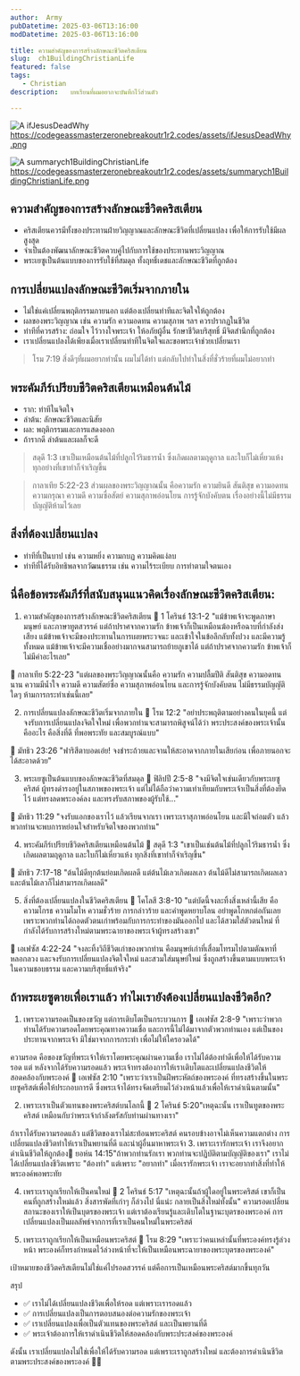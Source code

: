 ```yaml
---
author:  Army
pubDatetime: 2025-03-06T13:16:00
modDatetime: 2025-03-06T13:16:00

title: ความสำคัญของการสร้างลักษณะชีวิตคริสเตียน
slug:  ch1BuildingChristianLife
featured: false
tags:
   - Christian
description:   บทเรียนที่ผมอยากจะบันทึกไว้ส่วนตัว

---
```


![A ifJesusDeadWhy](/assets/ifJesusDeadWhy.png)
https://codegeassmasterzeronebreakoutr1r2.codes/assets/ifJesusDeadWhy.png

![A summarych1BuildingChristianLife](/assets/summarych1BuildingChristianLife.png)
https://codegeassmasterzeronebreakoutr1r2.codes/assets/summarych1BuildingChristianLife.png


## ความสำคัญของการสร้างลักษณะชีวิตคริสเตียน

- คริสเตียนควรมีทั้งของประทานฝ่ายวิญญาณและลักษณะชีวิตที่เปลี่ยนแปลง เพื่อให้การรับใช้มีผลสูงสุด
- จำเป็นต้องพัฒนาลักษณะชีวิตควบคู่ไปกับการใช้ของประทานพระวิญญาณ
- พระเยซูเป็นต้นแบบของการรับใช้ที่สมดุล ทั้งฤทธิ์เดชและลักษณะชีวิตที่ถูกต้อง

## การเปลี่ยนแปลงลักษณะชีวิตเริ่มจากภายใน

- ไม่ใช่แค่เปลี่ยนพฤติกรรมภายนอก แต่ต้องเปลี่ยนท่าทีและจิตใจให้ถูกต้อง
- ผลของพระวิญญาณ เช่น ความรัก ความอดทน ความสุภาพ ฯลฯ ควรปรากฏในชีวิต
- ท่าทีที่ควรสร้าง: ถ่อมใจ ไว้วางใจพระเจ้า ให้อภัยผู้อื่น รักษาชีวิตบริสุทธิ์ มีจิตสำนึกที่ถูกต้อง
- เราเปลี่ยนแปลงได้เพียงเมื่อเราเปลี่ยนท่าทีในจิตใจและขอพระเจ้าช่วยเปลี่ยนเรา

> โรม 7:19 สิ่ง​ดีๆ​ที่​ผม​อยาก​ทำ​นั้น ผม​ไม่​ได้​ทำ แต่​กลับ​ไป​ทำ​ใน​สิ่ง​ที่​ชั่วร้าย​ที่​ผม​ไม่​อยาก​ทำ

## พระคัมภีร์เปรียบชีวิตคริสเตียนเหมือนต้นไม้

- ราก: ท่าทีในจิตใจ
- ลำต้น: ลักษณะชีวิตและนิสัย
- ผล: พฤติกรรมและการแสดงออก
- ถ้ารากดี ลำต้นและผลก็จะดี

>  สดุดี 1:3
เขาเป็นเหมือนต้นไม้ที่ปลูกไว้ริมธารน้ำ ซึ่งเกิดผลตามฤดูกาล และใบก็ไม่เหี่ยวแห้ง ทุกอย่างที่เขาทำก็จำเริญขึ้น

> กาลาเทีย 5:22-23
ส่วนผลของพระวิญญาณนั้น คือความรัก ความยินดี สันติสุข ความอดทน ความกรุณา ความดี ความซื่อสัตย์ ความสุภาพอ่อนโยน การรู้จักบังคับตน เรื่องอย่างนี้ไม่มีธรรมบัญญัติห้ามไว้เลย


## สิ่งที่ต้องเปลี่ยนแปลง

- ท่าทีที่เป็นบาป เช่น ความหยิ่ง ความกบฏ ความคิดแง่ลบ
- ท่าทีที่ได้รับอิทธิพลจากวัฒนธรรม เช่น ความไร้ระเบียบ การทำตามใจตนเอง

## นี่คือข้อพระคัมภีร์ที่สนับสนุนแนวคิดเรื่องลักษณะชีวิตคริสเตียน:

1. ความสำคัญของการสร้างลักษณะชีวิตคริสเตียน
📖 1 โครินธ์ 13:1-2
"แม้ข้าพเจ้าจะพูดภาษามนุษย์ และภาษาทูตสวรรค์ แต่ถ้าปราศจากความรัก ข้าพเจ้าก็เป็นเหมือนฆ้องหรือฉาบที่กำลังส่งเสียง แม้ข้าพเจ้าจะมีของประทานในการเผยพระวจนะ และเข้าใจในข้อลึกลับทั้งปวง และมีความรู้ทั้งหมด แม้ข้าพเจ้าจะมีความเชื่ออย่างมากจนสามารถย้ายภูเขาได้ แต่ถ้าปราศจากความรัก ข้าพเจ้าก็ไม่มีค่าอะไรเลย"

📖 กาลาเทีย 5:22-23
"แต่ผลของพระวิญญาณนั้นคือ ความรัก ความปลื้มปีติ สันติสุข ความอดทนนาน ความมีน้ำใจ ความดี ความสัตย์ซื่อ ความสุภาพอ่อนโยน และการรู้จักบังคับตน ไม่มีธรรมบัญญัติใดๆ ห้ามการกระทำเช่นนี้เลย"

2. การเปลี่ยนแปลงลักษณะชีวิตเริ่มจากภายใน
📖 โรม 12:2
"อย่าประพฤติตามอย่างคนในยุคนี้ แต่จงรับการเปลี่ยนแปลงจิตใจใหม่ เพื่อพวกท่านจะสามารถพิสูจน์ได้ว่า พระประสงค์ของพระเจ้านั้นคืออะไร คือสิ่งที่ดี ที่พอพระทัย และสมบูรณ์แบบ"

📖 มัทธิว 23:26
"ฟาริสีตาบอดเอ๋ย! จงชำระถ้วยและจานให้สะอาดจากภายในเสียก่อน เพื่อภายนอกจะได้สะอาดด้วย"

3. พระเยซูเป็นต้นแบบของลักษณะชีวิตที่สมดุล
📖 ฟิลิปปี 2:5-8
"จงมีจิตใจเช่นเดียวกับพระเยซูคริสต์ ผู้ทรงดำรงอยู่ในสภาพของพระเจ้า แต่ไม่ได้ถือว่าความเท่าเทียมกับพระเจ้าเป็นสิ่งที่ต้องยึดไว้ แต่ทรงลดพระองค์ลง และทรงรับสภาพของผู้รับใช้..."

📖 มัทธิว 11:29
"จงรับแอกของเราไว้ แล้วเรียนจากเรา เพราะเราสุภาพอ่อนโยน และมีใจถ่อมตัว แล้วพวกท่านจะพบการหย่อนใจสำหรับจิตใจของพวกท่าน"



4. พระคัมภีร์เปรียบชีวิตคริสเตียนเหมือนต้นไม้
📖 สดุดี 1:3
"เขาเป็นเช่นต้นไม้ที่ปลูกไว้ริมธารน้ำ ซึ่งเกิดผลตามฤดูกาล และใบก็ไม่เหี่ยวแห้ง ทุกสิ่งที่เขาทำก็จำเริญขึ้น"

📖 มัทธิว 7:17-18
"ต้นไม้ดีทุกต้นย่อมเกิดผลดี แต่ต้นไม้เลวเกิดผลเลว ต้นไม้ดีไม่สามารถเกิดผลเลว และต้นไม้เลวก็ไม่สามารถเกิดผลดี"


5. สิ่งที่ต้องเปลี่ยนแปลงในชีวิตคริสเตียน
📖 โคโลสี 3:8-10
"แต่บัดนี้จงละทิ้งสิ่งเหล่านี้เสีย คือความโกรธ ความโมโห ความชั่วร้าย การกล่าวร้าย และคำพูดหยาบโลน อย่าพูดโกหกต่อกันเลย เพราะพวกท่านได้ถอดตัวตนเก่าพร้อมกับการกระทำของมันออกไป และได้สวมใส่ตัวตนใหม่ ที่กำลังได้รับการสร้างใหม่ตามพระฉายาของพระเจ้าผู้ทรงสร้างเขา"

📖 เอเฟซัส 4:22-24
"จงละทิ้งวิถีชีวิตเก่าของพวกท่าน คือมนุษย์เก่าที่เสื่อมโทรมไปตามตัณหาที่หลอกลวง และจงรับการเปลี่ยนแปลงจิตใจใหม่ และสวมใส่มนุษย์ใหม่ ซึ่งถูกสร้างขึ้นตามแบบพระเจ้าในความชอบธรรม และความบริสุทธิ์แท้จริง"


## ถ้าพระเยซูตายเพื่อเราแล้ว ทำไมเรายังต้องเปลี่ยนแปลงชีวิตอีก?

1. เพราะความรอดเป็นของขวัญ แต่การเติบโตเป็นกระบวนการ
📖 เอเฟซัส 2:8-9
"เพราะว่าพวกท่านได้รับความรอดโดยพระคุณทางความเชื่อ และการนี้ไม่ได้มาจากตัวพวกท่านเอง แต่เป็นของประทานจากพระเจ้า มิใช่มาจากการกระทำ เพื่อไม่ให้ใครอวดได้"

ความรอด คือของขวัญที่พระเจ้าให้เราโดยพระคุณผ่านความเชื่อ เราไม่ได้ต้องทำดีเพื่อให้ได้รับความรอด
แต่ หลังจากได้รับความรอดแล้ว พระเจ้าทรงต้องการให้เราเติบโตและเปลี่ยนแปลงชีวิตให้สอดคล้องกับพระองค์
📖 เอเฟซัส 2:10
"เพราะว่าเราเป็นฝีพระหัตถ์ของพระองค์ ที่ทรงสร้างขึ้นในพระเยซูคริสต์เพื่อให้ประกอบการดี ซึ่งพระเจ้าได้ทรงจัดเตรียมไว้ล่วงหน้าแล้วเพื่อให้เราดำเนินตามนั้น"

2. เพราะเราเป็นตัวแทนของพระคริสต์บนโลกนี้
📖 2 โครินธ์ 5:20"เหตุฉะนั้น เราเป็นทูตของพระคริสต์ เหมือนกับว่าพระเจ้ากำลังตรัสกับท่านผ่านทางเรา"

ถ้าเราได้รับความรอดแล้ว แต่ชีวิตของเราไม่สะท้อนพระคริสต์ คนรอบข้างอาจไม่เห็นความแตกต่าง
การเปลี่ยนแปลงชีวิตทำให้เราเป็นพยานที่ดี และนำผู้อื่นมาหาพระเจ้า
3. เพราะเรารักพระเจ้า เราจึงอยากดำเนินชีวิตให้ถูกต้อง📖 ยอห์น 14:15"ถ้าพวกท่านรักเรา พวกท่านจะปฏิบัติตามบัญญัติของเรา"
เราไม่ได้เปลี่ยนแปลงชีวิตเพราะ "ต้องทำ" แต่เพราะ "อยากทำ"
เมื่อเรารักพระเจ้า เราจะอยากทำสิ่งที่ทำให้พระองค์พอพระทัย

4. เพราะเราถูกเรียกให้เป็นคนใหม่
📖 2 โครินธ์ 5:17
"เหตุฉะนั้นถ้าผู้ใดอยู่ในพระคริสต์ เขาก็เป็นคนที่ถูกสร้างใหม่แล้ว สิ่งสารพัดที่เก่าๆ ก็ล่วงไป นี่แน่ะ กลายเป็นสิ่งใหม่ทั้งนั้น"
ความรอดเปลี่ยนสถานะของเราให้เป็นบุตรของพระเจ้า แต่เราต้องเรียนรู้และเติบโตในฐานะบุตรของพระองค์
การเปลี่ยนแปลงเป็นผลลัพธ์จากการที่เราเป็นคนใหม่ในพระคริสต์

5. เพราะเราถูกเรียกให้เป็นเหมือนพระคริสต์
📖 โรม 8:29
"เพราะว่าคนเหล่านั้นที่พระองค์ทรงรู้ล่วงหน้า พระองค์ก็ทรงกำหนดไว้ล่วงหน้าที่จะให้เป็นเหมือนพระฉายาของพระบุตรของพระองค์"

เป้าหมายของชีวิตคริสเตียนไม่ใช่แค่ไปรอดสวรรค์ แต่คือการเป็นเหมือนพระคริสต์มากขึ้นทุกวัน

สรุป
- ✅ เราไม่ได้เปลี่ยนแปลงชีวิตเพื่อให้รอด แต่เพราะเรารอดแล้ว
- ✅ การเปลี่ยนแปลงเป็นการตอบสนองต่อความรักของพระเจ้า
- ✅ เราเปลี่ยนแปลงเพื่อเป็นตัวแทนของพระคริสต์ และเป็นพยานที่ดี
- ✅ พระเจ้าต้องการให้เราดำเนินชีวิตให้สอดคล้องกับพระประสงค์ของพระองค์

ดังนั้น เราเปลี่ยนแปลงไม่ใช่เพื่อให้ได้รับความรอด แต่เพราะเราถูกสร้างใหม่ และต้องการดำเนินชีวิตตามพระประสงค์ของพระองค์ 💖🙏